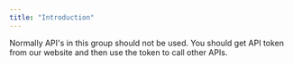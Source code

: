 ```yaml
---
title: "Introduction"
---
```


Normally API's in this group should not be used. You should get API token from our website and then use the token to call other APIs.
